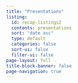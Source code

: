 ```yaml
---
title: "Presentations"
listing:
  id: recap-listings2
  contents: presentations
  sort: "date asc"
  type: default
  categories: false
  sort-ui: false
  filter-ui: false
page-layout: full
title-block-banner: false
page-navigation: true
---
```


::: {#recap-listings2}
:::
